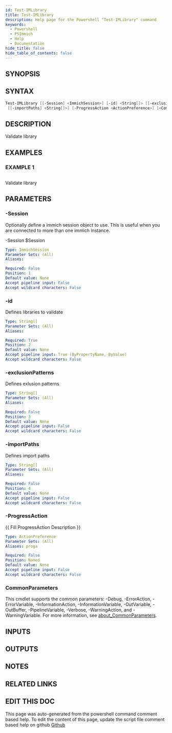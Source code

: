 ```yaml
---
id: Test-IMLibrary
title: Test-IMLibrary
description: Help page for the Powershell "Test-IMLibrary" command
keywords:
  - Powershell
  - PSImmich
  - Help
  - Documentation
hide_title: false
hide_table_of_contents: false
---
```


## SYNOPSIS

## SYNTAX

```powershell
Test-IMLibrary [[-Session] <ImmichSession>] [-id] <String[]> [[-exclusionPatterns] <String[]>]
 [[-importPaths] <String[]>] [-ProgressAction <ActionPreference>] [<CommonParameters>]
```

## DESCRIPTION

Validate library

## EXAMPLES

### EXAMPLE 1

```powershell

```

Validate library

## PARAMETERS

### -Session

Optionally define a immich session object to use.
This is useful when you are connected to more than one immich instance.

-Session $Session

```yaml
Type: ImmichSession
Parameter Sets: (All)
Aliases:

Required: False
Position: 1
Default value: None
Accept pipeline input: False
Accept wildcard characters: False
```

### -id

Defines libraries to validate

```yaml
Type: String[]
Parameter Sets: (All)
Aliases:

Required: True
Position: 2
Default value: None
Accept pipeline input: True (ByPropertyName, ByValue)
Accept wildcard characters: False
```

### -exclusionPatterns

Defines exlusion patterns

```yaml
Type: String[]
Parameter Sets: (All)
Aliases:

Required: False
Position: 3
Default value: None
Accept pipeline input: False
Accept wildcard characters: False
```

### -importPaths

Defines import paths

```yaml
Type: String[]
Parameter Sets: (All)
Aliases:

Required: False
Position: 4
Default value: None
Accept pipeline input: False
Accept wildcard characters: False
```

### -ProgressAction

\{\{ Fill ProgressAction Description \}\}

```yaml
Type: ActionPreference
Parameter Sets: (All)
Aliases: proga

Required: False
Position: Named
Default value: None
Accept pipeline input: False
Accept wildcard characters: False
```

### CommonParameters

This cmdlet supports the common parameters: -Debug, -ErrorAction, -ErrorVariable, -InformationAction, -InformationVariable, -OutVariable, -OutBuffer, -PipelineVariable, -Verbose, -WarningAction, and -WarningVariable. For more information, see [about_CommonParameters](http://go.microsoft.com/fwlink/?LinkID=113216).

## INPUTS

## OUTPUTS

## NOTES

## RELATED LINKS

## EDIT THIS DOC 

This page was auto-generated from the powershell command comment based help. To edit the content of this page, update the script file comment based help on github [Github](https://github.com/hanpq/PSImmich)
